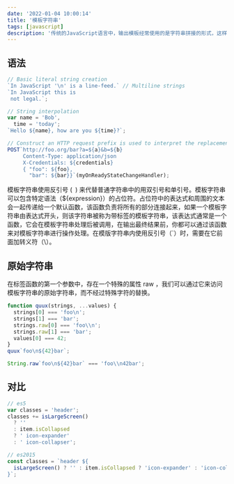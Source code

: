 ```yaml
---
date: '2022-01-04 10:00:14'
title: '模板字符串'
tags: [javascript]
description: '传统的JavaScript语言中，输出模板经常使用的是字符串拼接的形式，这样写相当繁琐，在ES6中引入了模板字符串的概念来解决以上问题。'
---
```


<CanIUse tag="template-literals" />

## 语法

```javascript
// Basic literal string creation
`In JavaScript '\n' is a line-feed.` // Multiline strings
`In JavaScript this is
 not legal.`;

// String interpolation
var name = 'Bob',
  time = 'today';
`Hello ${name}, how are you ${time}?`;

// Construct an HTTP request prefix is used to interpret the replacements and construction
POST`http://foo.org/bar?a=${a}&b=${b}
     Content-Type: application/json
     X-Credentials: ${credentials}
     { "foo": ${foo},
       "bar": ${bar}}`(myOnReadyStateChangeHandler);
```

模板字符串使用反引号 (` `) 来代替普通字符串中的用双引号和单引号。模板字符串可以包含特定语法（$\{expression}）的占位符。占位符中的表达式和周围的文本会一起传递给一个默认函数，该函数负责将所有的部分连接起来，如果一个模板字符串由表达式开头，则该字符串被称为带标签的模板字符串，该表达式通常是一个函数，它会在模板字符串处理后被调用，在输出最终结果前，你都可以通过该函数来对模板字符串进行操作处理。在模版字符串内使用反引号（`）时，需要在它前面加转义符（\）。

## 原始字符串

在标签函数的第一个参数中，存在一个特殊的属性 raw ，我们可以通过它来访问模板字符串的原始字符串，而不经过特殊字符的替换。

```javascript
function quux(strings, ...values) {
  strings[0] === 'foo\n';
  strings[1] === 'bar';
  strings.raw[0] === 'foo\\n';
  strings.raw[1] === 'bar';
  values[0] === 42;
}
quux`foo\n${42}bar`;

String.raw`foo\n${42}bar` === 'foo\\n42bar';
```

## 对比

```javascript
// es5
var classes = 'header';
classes += isLargeScreen()
  ? ''
  : item.isCollapsed
  ? ' icon-expander'
  : ' icon-collapser';

// es2015
const classes = `header ${
  isLargeScreen() ? '' : item.isCollapsed ? 'icon-expander' : 'icon-collapser'
}`;
```
